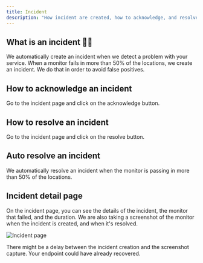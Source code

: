 ```yaml
---
title: Incident
description: "How incident are created, how to acknowledge, and resolve them🔥"
---
```


## What is an incident 🧑‍🏫

We automatically create an incident when we detect a problem with your service.
When a monitor fails in more than 50% of the locations, we create an incident.
We do that in order to avoid false positives.

## How to acknowledge an incident

Go to the incident page and click on the acknowledge button.

## How to resolve an incident

Go to the incident page and click on the resolve button.

## Auto resolve an incident

We automatically resolve an incident when the monitor is passing in more than
50% of the locations.


## Incident detail page

On the incident page, you can  see the details of the incident, the monitor that failed, and the duration.
We are also taking a screenshot of the monitor when the incident is created, and when it's resolved.


  <img
    src="/images/incident/incident-detail.png"
    alt="Incident page"
  />

<Info>There might be a delay between the incident creation and the screenshot capture. Your endpoint could have already recovered.</Info>